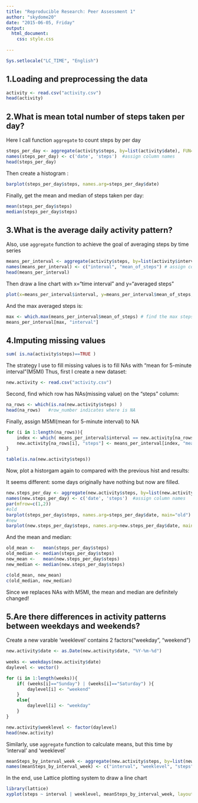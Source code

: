 ```yaml
---
title: "Reproducible Research: Peer Assessment 1"
author: "skydome20" 
date: "2015-06-05, Friday"
output:
  html_document:
    css: style.css
    
---
```



```r
Sys.setlocale("LC_TIME", "English")
```

## 1.Loading and preprocessing the data
```r
activity <- read.csv("activity.csv")
head(activity)
```

## 2.What is mean total number of steps taken per day?
Here I call function ```aggregate``` to count steps by per day
```r
steps_per_day <- aggregate(activity$steps, by=list(activity$date), FUN=sum, na.rm=TRUE) #main code
names(steps_per_day) <- c('date', 'steps')  #assign column names
head(steps_per_day)
```


Then create a histogram :
```r
barplot(steps_per_day$steps, names.arg=steps_per_day$date)

```


Finally, get the mean and median of steps taken per day:
```r
mean(steps_per_day$steps)
median(steps_per_day$steps)
```

## 3.What is the average daily activity pattern?
Also, use ```aggregate``` function to achieve the goal of averaging steps by time series
```r
means_per_interval <- aggregate(activity$steps, by=list(activity$interval), FUN=mean, na.rm=TRUE) # main code
names(means_per_interval) <- c("interval", "mean_of_steps") # assign column names
head(means_per_interval)
```


Then draw a line chart with x="time interval" and y="averaged steps"
```r
plot(x=means_per_interval$interval, y=means_per_interval$mean_of_steps, type="l", col="blue", xlab="interval", ylab="mean_of_steps")
```


And the max averaged steps is:
```r
max <- which.max(means_per_interval$mean_of_steps) # find the max steps, and return row_number/index
means_per_interval[max, "interval"]
```


## 4.Imputing missing values
```r
sum( is.na(activity$steps)==TRUE )
```


The strategy I use to fill missing values is to fill NAs with "mean for 5-minute interval"(M5MI)
Thus, first I create a new dataset:
```r
new.activity <- read.csv("activity.csv")
```


Second, find which row has NAs(missing value) on the "steps" column:
```r
na_rows <- which(is.na(new.activity$steps) )
head(na_rows)   #row_number indicates where is NA
```


Finally, assign M5MI(mean for 5-minute interval) to NA
```r
for (i in 1:length(na_rows)){
    index <- which( means_per_interval$interval == new.activity[na_rows[i], "interval" ] )
    new.activity[na_rows[i], "steps"] <- means_per_interval[index, "mean_of_steps"]
}
```
```r
table(is.na(new.activity$steps))
```



Now, plot a historgam again to compared with the previous hist and results:

It seems different: some days originally have nothing but now are filled. 
```r
new.steps_per_day <- aggregate(new.activity$steps, by=list(new.activity$date), FUN=sum) #count steps by date
names(new.steps_per_day) <- c('date', 'steps')  #assign column names
par(mfrow=c(1,2))
#old
barplot(steps_per_day$steps, names.arg=steps_per_day$date, main="old")
#new
barplot(new.steps_per_day$steps, names.arg=new.steps_per_day$date, main="new")  
``` 


And the mean and median:
```r
old_mean <-   mean(steps_per_day$steps)
old_median <- median(steps_per_day$steps)
new_mean <-   mean(new.steps_per_day$steps)
new_median <- median(new.steps_per_day$steps)

c(old_mean, new_mean)
c(old_median, new_median)
```

Since we replaces NAs with M5MI, the mean and median are definitely changed! 


## 5.Are there differences in activity patterns between weekdays and weekends?
Create a new varable 'weeklevel' contains 2 factors("weekday", "weekend")
```r
new.activity$date <- as.Date(new.activity$date, "%Y-%m-%d")
    
weeks <- weekdays(new.activity$date)
daylevel <- vector()

for (i in 1:length(weeks)){
    if( (weeks[i]=="Sunday") | (weeks[i]=="Saturday") ){
        daylevel[i] <- "weekend"
    }
    else{
        daylevel[i] <- "weekday"
    }
}

```
```r
new.activity$weeklevel <- factor(daylevel)
head(new.activity)
```


Similarly, use ```aggregate``` function to calculate means, but this time by 'interval' and 'weeklevel' 
```r
meanSteps_by_interval_week <- aggregate(new.activity$steps, by=list(new.activity$interval, new.activity$weeklevel), FUN=mean) 
names(meanSteps_by_interval_week) <- c("interval", "weeklevel", "steps") #assign column names
```


In the end, use Lattice plotting system to draw a line chart 
```r
library(lattice)
xyplot(steps ~ interval | weeklevel, meanSteps_by_interval_week, layout = c(1, 2), type = "l", xlab="Interval", ylab="Number of steps")
```



